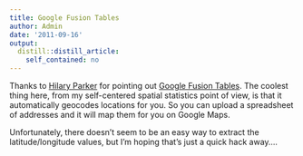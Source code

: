 ```yaml
---
title: Google Fusion Tables
author: Admin
date: '2011-09-16'
output:
  distill::distill_article:
    self_contained: no
---
```


 <span></span>

Thanks to <a href="http://www.biostat.jhsph.edu/~hiparker/" target="_blank">Hilary Parker</a> for pointing out <a href="http://www.google.com/fusiontables/public/tour/index.html#" target="_blank">Google Fusion Tables</a>. The coolest thing here, from my self-centered spatial statistics point of view, is that it automatically geocodes locations for you. So you can upload a spreadsheet of addresses and it will map them for you on Google Maps.

Unfortunately, there doesn&#8217;t seem to be an easy way to extract the latitude/longitude values, but I&#8217;m hoping that&#8217;s just a quick hack away&#8230;.
